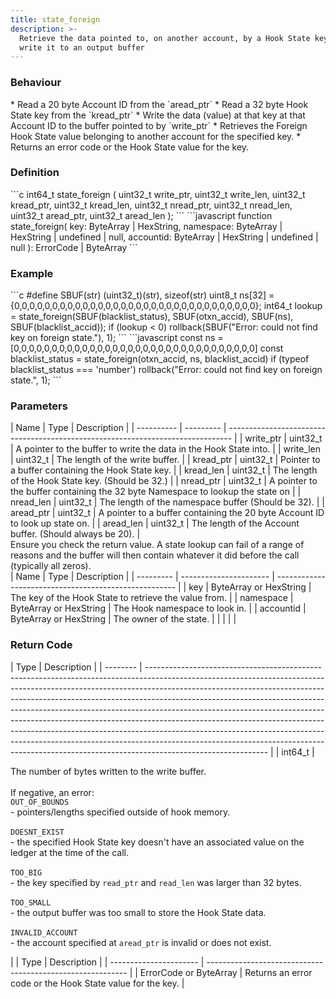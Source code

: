 ```yaml
---
title: state_foreign
description: >-
  Retrieve the data pointed to, on another account, by a Hook State key and
  write it to an output buffer
---
```


### Behaviour

<Tabs>
<TabItem label="C">
* Read a 20 byte Account ID from the `aread_ptr`
* Read a 32 byte Hook State key from the `kread_ptr`
* Write the data (value) at that key at that Account ID to the buffer pointed to by `write_ptr`
</TabItem>

<TabItem label="JavaScript">
* Retrieves the Foreign Hook State value belonging to another account for the specified key.
* Returns an error code or the Hook State value for the key.
</TabItem>
</Tabs>

### Definition

<Tabs>
<TabItem label="C">
```c
int64_t state_foreign (
    uint32_t write_ptr,
    uint32_t write_len,
    uint32_t kread_ptr,
    uint32_t kread_len,
    uint32_t nread_ptr,
    uint32_t nread_len,
    uint32_t aread_ptr,
    uint32_t aread_len  
);
```
</TabItem>

<TabItem label="JavaScript">
```javascript
function state_foreign(
    key: ByteArray | HexString,
    namespace: ByteArray | HexString | undefined | null,
    accountid: ByteArray | HexString | undefined | null
  ): ErrorCode | ByteArray
```
</TabItem>
</Tabs>



### Example

<Tabs>
<TabItem label="C">
```c
#define SBUF(str) (uint32_t)(str), sizeof(str)
uint8_t ns[32] = {0,0,0,0,0,0,0,0,0,0,0,0,0,0,0,0,0,0,0,0,0,0,0,0,0,0,0,0,0,0,0,0};
int64_t lookup =
    state_foreign(SBUF(blacklist_status), SBUF(otxn_accid), SBUF(ns), SBUF(blacklist_accid));
if (lookup < 0)
     rollback(SBUF("Error: could not find key on foreign state."), 1);
```
</TabItem>

<TabItem label="JavaScript">
```javascript
const ns = [0,0,0,0,0,0,0,0,0,0,0,0,0,0,0,0,0,0,0,0,0,0,0,0,0,0,0,0,0,0,0,0]
const blacklist_status =
    state_foreign(otxn_accid, ns, blacklist_accid)
if (typeof blacklist_status === 'number')
     rollback("Error: could not find key on foreign state.", 1);
```
</TabItem>
</Tabs>



### Parameters

<Tabs>
<TabItem label="C">
| Name       | Type      | Description                                                                     |
| ---------- | --------- | ------------------------------------------------------------------------------- |
| write_ptr | uint32_t | A pointer to the buffer to write the data in the Hook State into.               |
| write_len | uint32_t | The length of the write buffer.                                                 |
| kread_ptr | uint32_t | Pointer to a buffer containing the Hook State key.                              |
| kread_len | uint32_t | The length of the Hook State key. (Should be 32.)                               |
| nread_ptr | uint32_t | A pointer to the buffer containing the 32 byte Namespace to lookup the state on |
| nread_len | uint32_t | The length of the namespace buffer (Should be 32).                              |
| aread_ptr | uint32_t | A pointer to a buffer containing the 20 byte Account ID to look up state on.    |
| aread_len | uint32_t | The length of the Account buffer. (Should always be 20).                        |

<Aside type="tip">
Ensure you check the return value. A state lookup can fail of a range of reasons and the buffer will then contain whatever it did before the call (typically all zeros).
</Aside>
</TabItem>

<TabItem label="JavaScript">
| Name      | Type                   | Description                                           |
| --------- | ---------------------- | ----------------------------------------------------- |
| key       | ByteArray or HexString | The key of the Hook State to retrieve the value from. |
| namespace | ByteArray or HexString | The Hook namespace to look in.                        |
| accountid | ByteArray or HexString | The owner of the state.                               |
|           |                        |                                                       |
</TabItem>
</Tabs>



### Return Code

<Tabs>
<TabItem label="C">
| Type     | Description                                                                                                                                                                                                                                                                                                                                                                                                                                                                                                                                                                                                                                                                    |
| -------- | ------------------------------------------------------------------------------------------------------------------------------------------------------------------------------------------------------------------------------------------------------------------------------------------------------------------------------------------------------------------------------------------------------------------------------------------------------------------------------------------------------------------------------------------------------------------------------------------------------------------------------------------------------------------------------ |
| int64_t | <p>The number of bytes written to the write buffer.<br /><br />If negative, an error:<br /><code>OUT_OF_BOUNDS</code><br />- pointers/lengths specified outside of hook memory.<br /><br /><code>DOESNT_EXIST</code><br />- the specified Hook State key doesn't have an associated value on the ledger at the time of the call.<br /><br /><code>TOO_BIG</code><br />- the key specified by <code>read_ptr</code> and <code>read_len</code> was larger than 32 bytes.<br /><br /><code>TOO_SMALL</code><br />- the output buffer was too small to store the Hook State data.<br /><br /><code>INVALID_ACCOUNT</code><br />- the account specified at <code>aread_ptr</code> is invalid or does not exist.</p> |
</TabItem>

<TabItem label="JavaScript">
| Type                   | Description                                                |
| ---------------------- | ---------------------------------------------------------- |
| ErrorCode or ByteArray | Returns an error code or the Hook State value for the key. |
</TabItem>
</Tabs>

